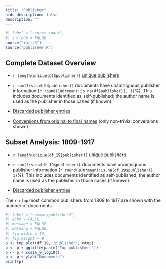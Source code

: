 ```yaml
--- 
title: "Publisher"
hide-description: false
description: ""
---
```


```r
#| label = "source-index",
#| include = FALSE
source("init.R")
source("publisher.R")
```

## Complete Dataset Overview

 * `r length(unique(df$publisher))` [unique publishers](dataTable/data_table.html?path=../output.tables/publisher_accepted.csv)

 * `r sum(!is.na(df$publisher))` documents have unambiguous publisher information (`r round(100*mean(!is.na(df$publisher)), 1)`%). This includes documents identified as self-published; the author name is used as the publisher in those cases (if known).

 * [Discarded publisher entries](dataTable/data_table.html?path=../output.tables/publisher_discarded.csv)

 * [Conversions from original to final names](dataTable/data_table.html?path=../output.tables/publisher_conversion_nontrivial.csv) (only non-trivial conversions shown)

## Subset Analysis: 1809-1917

 * `r length(unique(df_19$publisher))` [unique publishers](dataTable/data_table.html?path=../output.tables/publisher_accepted_19.csv)

 * `r sum(!is.na(df_19$publisher))` documents have unambiguous publisher information (`r round(100*mean(!is.na(df_19$publisher)), 1)`%). This includes documents identified as self-published; the author name is used as the publisher in those cases (if known).


 * [Discarded publisher entries](dataTable/data_table.html?path=../output.tables/publisher_discarded_19.csv)


The `r ntop` most common publishers from 1809 to 1917 are shown with the number of documents. 

```r
#| label = "summarypublisher2",
#| echo = FALSE,
#| message = FALSE,
#| warning = FALSE,
#| fig.width = 12,
#| fig.height = 9
p <- top_plot(df_19, "publisher", ntop)
p <- p + ggtitle(paste("Top publishers"))
p <- p + scale_y_log10()
p <- p + ylab("Documents")
print(p)
```












